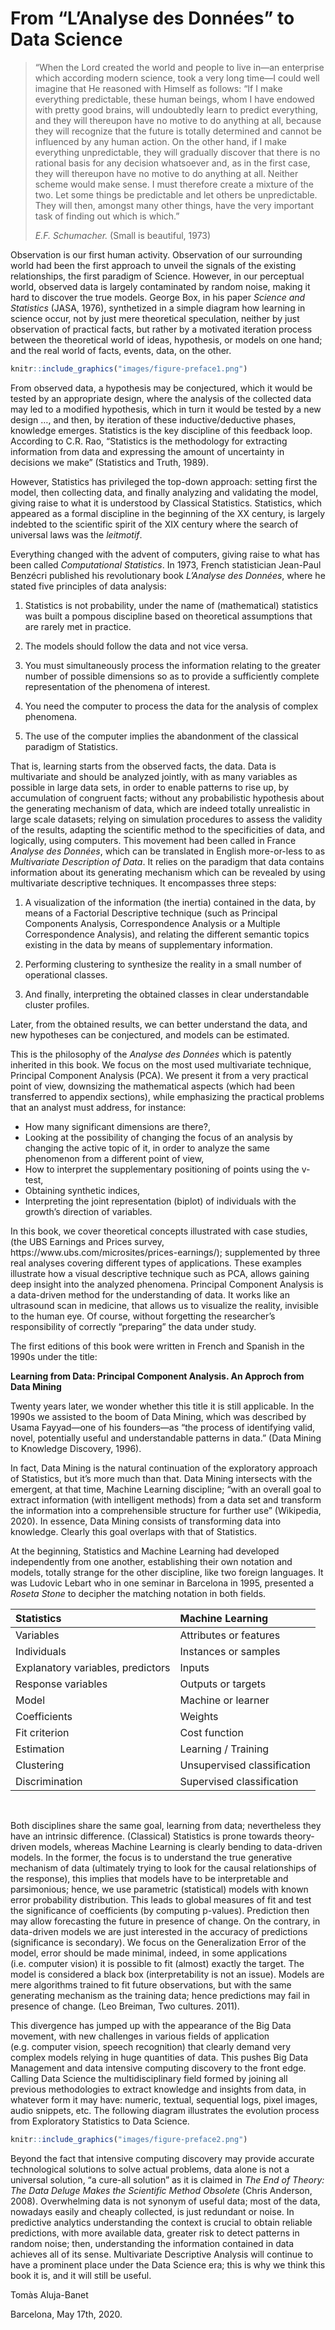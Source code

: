 # From "L'Analyse des Données" to Data Science {-}

> "When the Lord created the world and people to live in---an enterprise which
> according modern science, took a very long time---I could well imagine that 
> He reasoned with Himself as follows: “If I make everything predictable, these 
> human beings, whom I have endowed with pretty good brains, will undoubtedly 
> learn to predict everything, and they will thereupon have no motive to do 
> anything at all, because they will recognize that the future is totally 
> determined and cannot be influenced by any human action. On the other hand, 
> if I make everything unpredictable, they will gradually discover that there 
> is no rational basis for any decision whatsoever and, as in the first case, 
> they will thereupon have no motive to do anything at all. Neither scheme would 
> make sense. I must therefore create a mixture of the two. Let some things be 
> predictable and let others be unpredictable. They will then, amongst many 
> other things, have the very important task of finding out which is which."
> 
> _E.F. Schumacher._  (Small is beautiful, 1973)


Observation is our first human activity. Observation of our surrounding world 
had been the first approach to unveil the signals of the existing relationships, 
the first paradigm of Science. However, in our perceptual world, observed data 
is largely contaminated by random noise, making it hard to discover the true models. 
George Box, in his paper _Science and Statistics_ (JASA, 1976), synthetized in 
a simple diagram how learning in science occur, not by just mere theoretical 
speculation, neither by just observation of practical facts, but rather by a 
motivated iteration process between the theoretical world of ideas, hypothesis, 
or models on one hand; and the real world of facts, events, data, on the other.

```r
knitr::include_graphics("images/figure-preface1.png")
```

From observed data, a hypothesis may be conjectured, which it would be tested by 
an appropriate design, where the analysis of the collected data may led to a 
modified hypothesis, which in turn it would be tested by a new design ..., and 
then, by iteration of these inductive/deductive phases, knowledge emerges. 
Statistics is the key discipline of this feedback loop. According to C.R. Rao, "Statistics is the methodology for extracting information from data and expressing the amount of uncertainty in decisions we make" (Statistics and Truth, 1989).

However, Statistics has privileged the top-down approach: setting first the model, 
then collecting data, and finally analyzing and validating the model, giving 
raise to what it is understood by Classical Statistics. Statistics, which 
appeared as a formal discipline in the beginning of the XX century, is largely
indebted to the scientific spirit of the XIX century where the search of 
universal laws was the _leitmotif_.

Everything changed with the advent of computers, giving raise to what has been 
called _Computational Statistics_. In 1973, French statistician Jean-Paul 
Benzécri published his revolutionary book _L'Analyse des Données_, where he 
stated five principles of data analysis: 

1. Statistics is not probability, under the name of (mathematical) statistics 
was built a pompous discipline based on theoretical assumptions that are rarely 
met in practice.

2. The models should follow the data and not vice versa.

3. You must simultaneously process the information relating to the greater 
number of possible dimensions so as to provide a sufficiently complete 
representation of the phenomena of interest.

4. You need the computer to process the data for the analysis of complex 
phenomena.

5. The use of the computer implies the abandonment of the classical paradigm of 
Statistics.

That is, learning starts from the observed facts, the data. Data is multivariate 
and should be analyzed jointly, with as many variables as possible in large data 
sets, in order to enable patterns to rise up, by accumulation of congruent facts;
without any probabilistic hypothesis about the generating mechanism of data, 
which are indeed totally unrealistic in large scale datasets; relying on 
simulation procedures to assess the validity of the results, adapting the 
scientific method to the specificities of data, and logically, using computers. 
This movement had been called in France _Analyse des Données_, which can be 
translated in English more-or-less to as _Multivariate Description of Data_. It 
relies on the paradigm that data contains information about its generating
mechanism which can be revealed by using multivariate descriptive techniques. 
It encompasses three steps: 

1. A visualization of the information (the inertia) contained in the data, by 
means of a Factorial Descriptive technique (such as Principal Components 
Analysis, Correspondence Analysis or a Multiple Correspondence Analysis), and 
relating the different semantic topics existing in the data by means of 
supplementary information. 

2. Performing clustering to synthesize the reality in a small number of 
operational classes.

3. And finally, interpreting the obtained classes in clear understandable 
cluster profiles. 

Later, from the obtained results, we can better understand the data, and new 
hypotheses can be conjectured, and models can be estimated.

This is the philosophy of the _Analyse des Données_ which is patently inherited 
in this book. We focus on the most used multivariate technique, Principal 
Component Analysis (PCA). We present it from a very practical point of view, 
downsizing the mathematical aspects (which had been transferred to appendix 
sections), while emphasizing the practical problems that an analyst must 
address, for instance: 

- How many significant dimensions are there?, 
- Looking at the possibility of changing the focus of an analysis by changing 
the active topic of it, in order to analyze the same phenomenon from a different 
point of view, 
- How to interpret the supplementary positioning of points using the v-test,
- Obtaining synthetic indices,
- Interpreting the joint representation (biplot) of individuals with the 
growth’s direction of variables.

In this book, we cover theoretical concepts illustrated with case studies, 
(the UBS Earnings and Prices survey,
https://www.ubs.com/microsites/prices-earnings/); supplemented by three real analyses covering different types of applications. These examples
illustrate how a visual descriptive technique such as PCA, allows gaining deep 
insight into the analyzed phenomena. Principal Component Analysis is a 
data-driven method for the understanding of data. It works like an ultrasound 
scan in medicine, that allows us to visualize the reality, invisible to the 
human eye. Of course, without forgetting the researcher’s responsibility 
of correctly "preparing" the data under study.

The first editions of this book were written in French and Spanish in the 1990s 
under the title:

__Learning from Data: Principal Component Analysis. An Approch from Data Mining__

Twenty years later, we wonder whether this title it is still applicable. In the 
1990s we assisted to the boom of Data Mining, which was described by Usama 
Fayyad---one of his founders---as "the process of identifying valid, novel, potentially useful and understandable patterns in data." (Data Mining to 
Knowledge Discovery, 1996). 

In fact, Data Mining is the natural continuation of the exploratory approach of 
Statistics, but it's more much than that. Data Mining intersects with the 
emergent, at that time, Machine Learning discipline; "with an overall goal to
extract information (with intelligent methods) from a data set and transform the
information into a comprehensible structure for further use" (Wikipedia, 2020). 
In essence, Data Mining consists of transforming data into knowledge. Clearly 
this goal overlaps with that of Statistics.

At the beginning, Statistics and Machine Learning had developed independently 
from one another, establishing their own notation and models, totally strange 
for the other discipline, like two foreign languages. It was Ludovic Lebart who 
in one seminar in Barcelona in 1995, presented a _Roseta Stone_ to decipher the 
matching notation in both fields.

| Statistics            | Machine Learning            |
|:----------------------|:----------------------------|
| Variables             | Attributes or features      |
| Individuals           | Instances or samples        |
| Explanatory variables, predictors | Inputs          |
| Response variables    | Outputs or targets          |
| Model                 | Machine or learner          |
| Coefficients          | Weights                     |
| Fit criterion         | Cost function               |
| Estimation            | Learning / Training         |
| Clustering            | Unsupervised classification | 
| Discrimination        | Supervised classification   | 

<br>

Both disciplines share the same goal, learning from data; nevertheless they have 
an intrinsic difference. (Classical) Statistics is prone towards theory-driven 
models, whereas Machine Learning is clearly bending to data-driven models. In 
the former, the focus is to understand the true generative mechanism of data 
(ultimately trying to look for the causal relationships of the response), this 
implies that models have to be interpretable and parsimonious; hence, we use 
parametric (statistical) models with known error probability distribution. This 
leads to global measures of fit and test the significance of coefficients (by 
computing p-values). Prediction then may allow forecasting the future in 
presence of change. On the contrary, in data-driven models we are just interested 
in the accuracy of predictions (significance is secondary). We focus on the Generalization Error of the model, error should be made minimal, indeed, in 
some applications (i.e. computer vision) it is possible to fit (almost) exactly 
the target. The model is considered a black box (interpretability is not an issue). 
Models are mere algorithms trained to fit future observations, but with the same 
generating mechanism as the training data; hence predictions may fail in presence 
of change. (Leo Breiman, Two cultures. 2011).

This divergence has jumped up with the appearance of the Big Data movement, 
with new challenges in various fields of application (e.g. computer vision, 
speech recognition) that clearly demand very complex models relying in huge 
quantities of data. This pushes Big Data Management and data intensive 
computing discovery to the front edge. Calling Data Science the multidisciplinary 
field formed by joining all previous methodologies to extract knowledge and 
insights from data, in whatever form it may have: numeric, textual, sequential 
logs, pixel images, audio snippets, etc. The following diagram illustrates the 
evolution process from Exploratory Statistics to Data Science.

```r
knitr::include_graphics("images/figure-preface2.png")
```

Beyond the fact that intensive computing discovery may provide accurate 
technological solutions to solve actual problems, data alone is not a universal 
solution, "a cure-all solution" as it is claimed in 
_The End of Theory: The Data Deluge Makes the Scientific Method Obsolete_ (Chris 
Anderson, 2008). Overwhelming data is not synonym of useful data; most of the 
data, nowadays easily and cheaply collected, is just redundant or noise. In
predictive analytics understanding the context is crucial to obtain reliable 
predictions, with more available data, greater risk to detect patterns in random 
noise; then, understanding the information contained in data achieves all of its 
sense. Multivariate Descriptive Analysis will continue to have a prominent place 
under the Data Science era; this is why we think this book it is, and it will 
still be useful.

Tomàs Aluja-Banet

Barcelona, May 17th, 2020.
